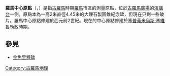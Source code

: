 '''羅馬中心原點'''（{{lang-la|Umbilicus Urbis Romae}}，{{lang-it|Ombelico della Città di Roma}}）是指[[古羅馬|古羅馬]]時期[[羅馬|羅馬]]市區的測量原點，位於[[古羅馬廣場|古羅馬廣場]]的[[演講台|演講台]]一側。原點本為一高2米直徑4.45米的大理石製圓錐紀念碑，但現在只剩一些破片。羅馬中心原點修建於西元前2世紀。現在的中心原點修建於[[塞普蒂米烏斯·塞維魯|塞普蒂米烏斯·塞維魯]]執政時期。
== 參見 ==
* [[金色里程碑|金色里程碑]]
{{Commons|Umbilicus Urbis Romae}}
[[Category:古羅馬地理|Category:古羅馬地理]]